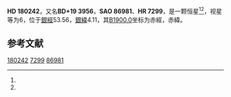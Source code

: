 {{Starbox begin
| name = HD 180242
}}
{{Starbox observe
| epoch = [[J2000.0|J2000.0]]
| constell = {{星座名待查}}<ref name=SIMBAD>{{cite web
 | url=http://simbad.u-strasbg.fr/simbad/sim-id?Ident=HR+7299
 | title =Pulsating variable Star
 | publisher=Centre de Données astronomiques de Strasbourg
 | work=SIMBAD
 | accessdate=2012-07-13}}</ref><ref name=DATA>{{cite web
 | url=http://vizier.u-strasbg.fr/viz-bin/VizieR-5?-out.add=.&-source=5050&-corr=PK=HR&-out.max=9999&HR=7299
 | title=VizieR Detailed Page
 | accessdate=2012-07-13
 | archive-date=2019-02-16
 | archive-url=https://web.archive.org/web/20190216093235/http://vizier.u-strasbg.fr/viz-bin/VizieR-5?-out.add=.&-source=5050&-corr=PK=HR&-out.max=9999&HR=7299
 | dead-url=no
 }}</ref>
| 星官 = 
| ra = {{RA|19|15|2.6}}<ref name=SIMBAD /><ref name=DATA />
| dec = {{DEC|+20|12|12}}<ref name=SIMBAD /><ref name=DATA />
| appmag_v = 6<ref name=SIMBAD /><ref name=DATA />
}}
{{Starbox character
| class = G8III<ref name=SIMBAD /><ref name=DATA />
| b-v = 0.88<ref name=SIMBAD /><ref name=DATA />
| u-b = <ref name=SIMBAD /><ref name=DATA />
| r-i = <ref name=SIMBAD /><ref name=DATA />
| variable = 
}}
{{Starbox astrometry
| radial_v = 
| prop_mo_ra = 7
| parallax = 
| p_error = 
}}
{{Starbox catalog
| names =BD+19 3956，[[SAO星表|SAO]] 86981，[[HD星表|HD]] 180242，[[HR星表|HR]] 7299}}
{{Starbox reference |Simbad=HR+7299}}
{{Starbox end}}

'''HD 180242'''，又名'''BD+19 3956'''，'''SAO 86981'''、'''HR 7299'''，是一颗恒星<ref name=SIMBAD /><ref name=DATA />，视星等为6，位于[[銀道座標系|銀經]]53.56，[[銀道座標系|銀緯]]4.11，其[[B1900.0|B1900.0]]坐标为赤經{{RA|19|10|41.7}}，赤緯{{DEC|+20|4.11|45}}。

== 参考文献 ==
{{reflist}}

{{star-stub}}

[[Category:HD和HDE天體|180242]]
[[Category:HR天體|7299]]
[[Category:SAO天體|86981]]